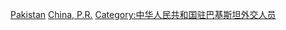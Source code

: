 [[Category:中華人民共和國駐外大使|Pakistan]]
[[Category:駐巴基斯坦大使|China, P.R.]]
[[Category:中华人民共和国驻巴基斯坦外交人员|Category:中华人民共和国驻巴基斯坦外交人员]]
